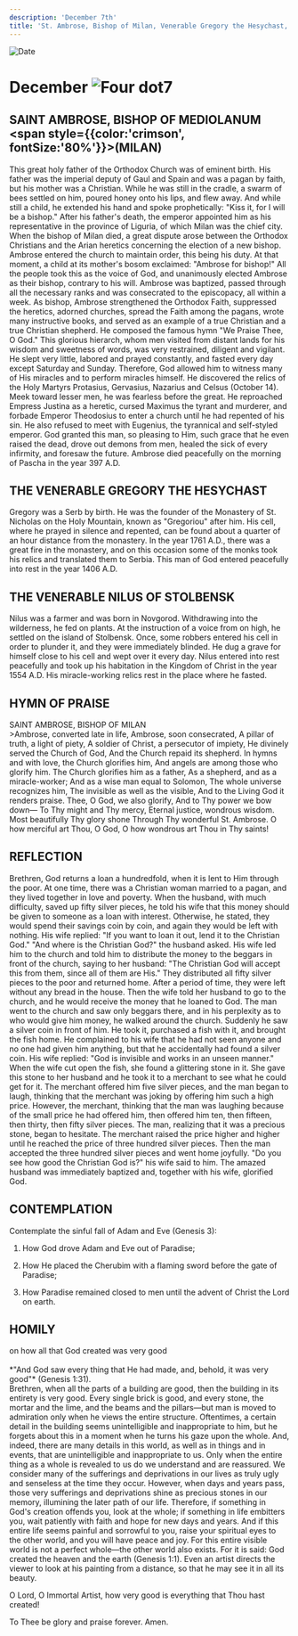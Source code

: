 ```yaml
---
description: 'December 7th'
title: 'St. Ambrose, Bishop of Milan, Venerable Gregory the Hesychast, Venerable Nilus of Stolbensk'
---
```


<RunningHead />
<Image src="/title-imprint.png" height={68} width={50} alt="Date" className="title-imprint"/>

# <div id="date">December <Image className="four-dot" src="/four-dot.png" height={15} width={15} alt="Four dot" />7</div>

## SAINT AMBROSE, BISHOP OF MEDIOLANUM <br /><span style={{color:'crimson', fontSize:'80%'}}>(MILAN)</span>

This great holy father of the Orthodox Church was of eminent birth. His father was the imperial deputy of Gaul and Spain and was a pagan by faith, but his mother was a Christian. While he was still in the cradle, a swarm of bees settled on him, poured honey onto his lips, and flew away. And while still a child, he extended his hand and spoke prophetically: "Kiss it, for I will be a bishop." After his father's death, the emperor appointed him as his representative in the province of Liguria, of which Milan was the chief city. When the bishop of Milan died, a great dispute arose between the Orthodox Christians and the Arian heretics concerning the election of a new bishop. Ambrose entered the church to maintain order, this being his duty. At that moment, a child at its mother's bosom exclaimed: "Ambrose for bishop!" All the people took this as the voice of God, and unanimously elected Ambrose as their bishop, contrary to his will. Ambrose was baptized, passed through all the necessary ranks and was consecrated to the episcopacy, all within a week. As bishop, Ambrose strengthened the Orthodox Faith, suppressed the heretics, adorned churches, spread the Faith among the pagans, wrote many instructive books, and served as an example of a true Christian and a true Christian shepherd. He composed the famous hymn "We Praise Thee, O God." This glorious hierarch, whom men visited from distant lands for his wisdom and sweetness of words, was very restrained, diligent and vigilant. He slept very little, labored and prayed constantly, and fasted every day except Saturday and Sunday. Therefore, God allowed him to witness many of His miracles and to perform miracles himself. He discovered the relics of the Holy Martyrs Protasius, Gervasius, Nazarius and Celsus (October 14). Meek toward lesser men, he was fearless before the great. He reproached Empress Justina as a heretic, cursed Maximus the tyrant and murderer, and forbade Emperor Theodosius to enter a church until he had repented of his sin. He also refused to meet with Eugenius, the tyrannical and self-styled emperor. God granted this man, so pleasing to Him, such grace that he even raised the dead, drove out demons from men, healed the sick of every infirmity, and foresaw the future. Ambrose died peacefully on the morning of Pascha in the year 397 A.D.

## THE VENERABLE GREGORY THE HESYCHAST

Gregory was a Serb by birth. He was the founder of the Monastery of St. Nicholas on the Holy Mountain, known as "Gregoriou" after him. His cell, where he prayed in silence and repented, can be found about a quarter of an hour distance from the monastery. In the year 1761 A.D., there was a great fire in the monastery, and on this occasion some of the monks took his relics and translated them to Serbia. This man of God entered peacefully into rest in the year 1406 A.D.

## THE VENERABLE NILUS OF STOLBENSK

Nilus was a farmer and was born in Novgorod. Withdrawing into the wilderness, he fed on plants. At the instruction of a voice from on high, he settled on the island of Stolbensk. Once, some robbers entered his cell in order to plunder it, and they were immediately blinded. He dug a grave for himself close to his cell and wept over it every day. Nilus entered into rest peacefully and took up his habitation in the Kingdom of Christ in the year 1554 A.D. His miracle-working relics rest in the place where he fasted.


## HYMN OF PRAISE
<div style={{textAlign:'center', color:'crimson', fontWeight:'bold'}}>
SAINT AMBROSE, BISHOP OF MILAN
</div>
>Ambrose, converted late in life,  
Ambrose, soon consecrated,  
A pillar of truth, a light of piety,  
A soldier of Christ, a persecutor of impiety,  
He divinely served the Church of God,  
And the Church repaid its shepherd.  
In hymns and with love, the Church glorifies him,  
And angels are among those who glorify him.  
The Church glorifies him as a father,  
As a shepherd, and as a miracle-worker;  
And as a wise man equal to Solomon,  
The whole universe recognizes him,  
The invisible as well as the visible,  
And to the Living God it renders praise.  
Thee, O God, we also glorify,  
And to Thy power we bow down—  
To Thy might and Thy mercy,  
Eternal justice, wondrous wisdom.  
Most beautifully Thy glory shone  
Through Thy wonderful St. Ambrose.  
O how merciful art Thou, O God,  
O how wondrous art Thou in Thy saints!  


## REFLECTION

Brethren, God returns a loan a hundredfold, when it is lent to Him through the poor. At one time, there was a Christian woman married to a pagan, and they lived together in love and poverty. When the husband, with much difficulty, saved up fifty silver pieces, he told his wife that this money should be given to someone as a loan with interest. Otherwise, he stated, they would spend their savings coin by coin, and again they would be left with nothing. His wife replied: "If you want to loan it out, lend it to the Christian God." "And where is the Christian God?" the husband asked. His wife led him to the church and told him to distribute the money to the beggars in front of the church, saying to her husband: "The Christian God will accept this from them, since all of them are His." They distributed all fifty silver pieces to the poor and returned home. After a period of time, they were left without any bread in the house. Then the wife told her husband to go to the church, and he would receive the money that he loaned to God. The man went to the church and saw only beggars there, and in his perplexity as to who would give him money, he walked around the church. Suddenly he saw a silver coin in front of him. He took it, purchased a fish with it, and brought the fish home. He complained to his wife that he had not seen anyone and no one had given him anything, but that he accidentally had found a silver coin. His wife replied: "God is invisible and works in an unseen manner." When the wife cut open the fish, she found a glittering stone in it. She gave this stone to her husband and he took it to a merchant to see what he could get for it. The merchant offered him five silver pieces, and the man began to laugh, thinking that the merchant was joking by offering him such a high price. However, the merchant, thinking that the man was laughing because of the small price he had offered him, then offered him ten, then fifteen, then thirty, then fifty silver pieces. The man, realizing that it was a precious stone, began to hesitate. The merchant raised the price higher and higher until he reached the price of three hundred silver pieces. Then the man accepted the three hundred silver pieces and went home joyfully. "Do you see how good the Christian God is?" his wife said to him. The amazed husband was immediately baptized and, together with his wife, glorified God.


## CONTEMPLATION

Contemplate the sinful fall of Adam and Eve (Genesis 3):

1. How God drove Adam and Eve out of Paradise;

2. How He placed the Cherubim with a flaming sword before the gate of Paradise;

3. How Paradise remained closed to men until the advent of Christ the Lord on earth.


## HOMILY
<div style={{textAlign:'center', color:'crimson', fontWeight:'bold'}}>
on how all that God created was very good
</div>
<br />
<div style={{textAlign:'right'}}>
*"And God saw every thing that He had made, and, behold, it was very good"* (Genesis 1:31).
</div>
Brethren, when all the parts of a building are good, then the building in its entirety is very good. Every single brick is good, and every stone, the mortar and the lime, and the beams and the pillars—but man is moved to admiration only when he views the entire structure. Oftentimes, a certain detail in the building seems unintelligible and inappropriate to him, but he forgets about this in a moment when he turns his gaze upon the whole. And, indeed, there are many details in this world, as well as in things and in events, that are unintelligible and inappropriate to us. Only when the entire thing as a whole is revealed to us do we understand and are reassured. We consider many of the sufferings and deprivations in our lives as truly ugly and senseless at the time they occur. However, when days and years pass, those very sufferings and deprivations shine as precious stones in our memory, illumining the later path of our life. Therefore, if something in God's creation offends you, look at the whole; if something in life embitters you, wait patiently with faith and hope for new days and years. And if this entire life seems painful and sorrowful to you, raise your spiritual eyes to the other world, and you will have peace and joy. For this entire visible world is not a perfect whole—the other world also exists. For it is said: God created the heaven and the earth (Genesis 1:1). Even an artist directs the viewer to look at his painting from a distance, so that he may see it in all its beauty.

O Lord, O Immortal Artist, how very good is everything that Thou hast created!

To Thee be glory and praise forever. Amen.

